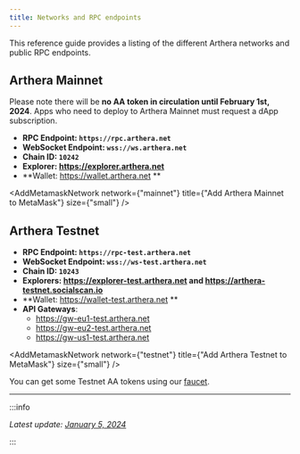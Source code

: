```yaml
---
title: Networks and RPC endpoints
---
```



This reference guide provides a listing of the different Arthera networks and public RPC endpoints.

## Arthera Mainnet

Please note there will be **no AA token in circulation until February 1st, 2024**. Apps who need to deploy to Arthera Mainnet must request a dApp subscription.

- **RPC Endpoint: `https://rpc.arthera.net`**
- **WebSocket Endpoint: `wss://ws.arthera.net`**
- **Chain ID: `10242`**
- **Explorer: https://explorer.arthera.net**
- **Wallet: https://wallet.arthera.net **

<AddMetamaskNetwork
  network={"mainnet"}
  title={"Add Arthera Mainnet to MetaMask"}
  size={"small"}
/>

## Arthera Testnet

- **RPC Endpoint: `https://rpc-test.arthera.net`**
- **WebSocket Endpoint: `wss://ws-test.arthera.net`**
- **Chain ID: `10243`**
- **Explorers: https://explorer-test.arthera.net and https://arthera-testnet.socialscan.io**
- **Wallet: https://wallet-test.arthera.net **
- **API Gateways**:
  - https://gw-eu1-test.arthera.net
  - https://gw-eu2-test.arthera.net
  - https://gw-us1-test.arthera.net

<AddMetamaskNetwork
  network={"testnet"}
  title={"Add Arthera Testnet to MetaMask"}
  size={"small"}
/>

You can get some Testnet AA tokens using our [faucet](https://faucet.arthera.net).

---

:::info

_Latest update: [January 5, 2024](https://github.com/artheranet/arthera-docs)_

:::
